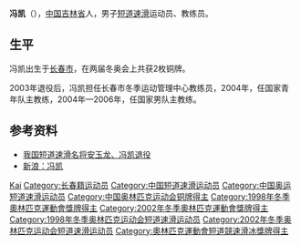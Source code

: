{{MedalTop}}
{{MedalSport | 男子[[短道速滑|短道速滑]]}}
{{MedalBronze| [[1998年冬季奧林匹克運動會|1998年長野]] | [[1998年冬季奧林匹克運動會短道速滑比賽|5000米接力]]}}
{{MedalBronze| [[2002年冬季奧林匹克運動會|2002年鹽湖城]] | [[2002年冬季奧林匹克運動會短道速滑比賽|5000米接力]]}}
{{MedalBottom}}

'''冯凯'''（{{bd|1978年|catIdx=Feng,冯凯}}），[[中国|中国]][[吉林省|吉林省]]人，男子[[短道速滑|短道速滑]]运动员、教练员。

== 生平 ==

冯凯出生于[[长春市|长春市]]，在两届冬奥会上共获2枚铜牌。

2003年退役后，冯凯担任长春市冬季运动管理中心教练员，2004年，任国家青年队主教练，2004年—2006年，任国家男队主教练。

==参考资料==
*[https://web.archive.org/web/20050318005103/http://mil.eastday.com/epublish/gb/paper347/20030413/class034700010/hwz1080851.htm 我国短道速滑名将安玉龙、冯凯退役]
*[http://sports.sina.com.cn/star/fengkai/index.shtml 新浪：冯凯] {{Wayback|url=http://sports.sina.com.cn/star/fengkai/index.shtml |date=20200424110557 }}
{{China-sport-bio-stub}}
{{DEFAULTSORT:Feng Kai}}
[[Category:冯姓|Kai]]
[[Category:长春籍运动员|Category:长春籍运动员]]
[[Category:中国短道速滑运动员|Category:中国短道速滑运动员]]
[[Category:中国奥运短道速滑运动员|Category:中国奥运短道速滑运动员]]
[[Category:中国奥林匹克运动会铜牌得主|Category:中国奥林匹克运动会铜牌得主]]
[[Category:1998年冬季奧林匹克運動會獎牌得主|Category:1998年冬季奧林匹克運動會獎牌得主]]
[[Category:2002年冬季奧林匹克運動會獎牌得主|Category:2002年冬季奧林匹克運動會獎牌得主]]
[[Category:1998年冬季奥林匹克运动会短道速滑运动员|Category:1998年冬季奥林匹克运动会短道速滑运动员]]
[[Category:2002年冬季奥林匹克运动会短道速滑运动员|Category:2002年冬季奥林匹克运动会短道速滑运动员]]
[[Category:奧林匹克運動會短道競速滑冰獎牌得主|Category:奧林匹克運動會短道競速滑冰獎牌得主]]
